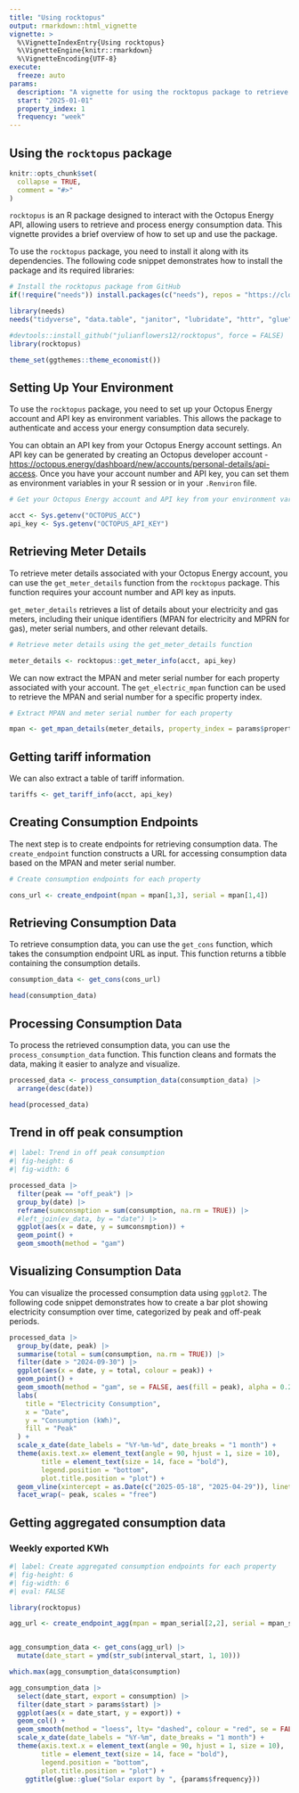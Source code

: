 ```yaml
---
title: "Using rocktopus"
output: rmarkdown::html_vignette
vignette: >
  %\VignetteIndexEntry{Using rocktopus}
  %\VignetteEngine{knitr::rmarkdown}
  %\VignetteEncoding{UTF-8}
execute:
  freeze: auto
params:
  description: "A vignette for using the rocktopus package to retrieve and process energy consumption data from Octopus Energy."
  start: "2025-01-01"
  property_index: 1
  frequency: "week"
---
```


## Using the `rocktopus` package

```r
knitr::opts_chunk$set(
  collapse = TRUE,
  comment = "#>"
)
```

`rocktopus` is an R package designed to interact with the Octopus Energy API, allowing users to retrieve and process energy consumption data. This vignette provides a brief overview of how to set up and use the package.

To use the `rocktopus` package, you need to install it along with its dependencies. The following code snippet demonstrates how to install the package and its required libraries:

```r
# Install the rocktopus package from GitHub
if(!require("needs")) install.packages(c("needs"), repos = "https://cloud.r-project.org/")

library(needs)
needs("tidyverse", "data.table", "janitor", "lubridate", "httr", "glue", "purrr", "rlist")

#devtools::install_github("julianflowers12/rocktopus", force = FALSE)
library(rocktopus)

theme_set(ggthemes::theme_economist())

```

## Setting Up Your Environment

To use the `rocktopus` package, you need to set up your Octopus Energy account and API key as environment variables. This allows the package to authenticate and access your energy consumption data securely.

You can obtain an API key from your Octopus Energy account settings. An API key can be generated by creating an Octopus developer account - <https://octopus.energy/dashboard/new/accounts/personal-details/api-access>. Once you have your account number and API key, you can set them as environment variables in your R session or in your `.Renviron` file.

```r
# Get your Octopus Energy account and API key from your environment variables

acct <- Sys.getenv("OCTOPUS_ACC")
api_key <- Sys.getenv("OCTOPUS_API_KEY")

```

## Retrieving Meter Details

To retrieve meter details associated with your Octopus Energy account, you can use the `get_meter_details` function from the `rocktopus` package. This function requires your account number and API key as inputs.

`get_meter_details` retrieves a list of details about your electricity and gas meters, including their unique identifiers (MPAN for electricity and MPRN for gas), meter serial numbers, and other relevant details.

```r
# Retrieve meter details using the get_meter_details function

meter_details <- rocktopus::get_meter_info(acct, api_key)

```

We can now extract the MPAN and meter serial number for each property associated with your account. The `get_electric_mpan` function can be used to retrieve the MPAN and serial number for a specific property index.

```r
# Extract MPAN and meter serial number for each property

mpan <- get_mpan_details(meter_details, property_index = params$property_index) 

```

## Getting tariff information

We can also extract a table of tariff information.

```r

tariffs <- get_tariff_info(acct, api_key)


```



## Creating Consumption Endpoints

The next step is to create endpoints for retrieving consumption data. The `create_endpoint` function constructs a URL for accessing consumption data based on the MPAN and meter serial number.

```r
# Create consumption endpoints for each property

cons_url <- create_endpoint(mpan = mpan[1,3], serial = mpan[1,4])

```

## Retrieving Consumption Data

To retrieve consumption data, you can use the `get_cons` function, which takes the consumption endpoint URL as input. This function returns a tibble containing the consumption details.

```r

consumption_data <- get_cons(cons_url)

head(consumption_data)

```

## Processing Consumption Data

To process the retrieved consumption data, you can use the `process_consumption_data` function. This function cleans and formats the data, making it easier to analyze and visualize.

```r

processed_data <- process_consumption_data(consumption_data) |>
  arrange(desc(date))

head(processed_data)

```

## Trend in off peak consumption

```r
#| label: Trend in off peak consumption
#| fig-height: 6
#| fig-width: 6

processed_data |>
  filter(peak == "off_peak") |>
  group_by(date) |>
  reframe(sumconsmption = sum(consumption, na.rm = TRUE)) |>
  #left_join(ev_data, by = "date") |>
  ggplot(aes(x = date, y = sumconsmption)) +
  geom_point() +
  geom_smooth(method = "gam") 

```

## Visualizing Consumption Data

You can visualize the processed consumption data using `ggplot2`. The following code snippet demonstrates how to create a bar plot showing electricity consumption over time, categorized by peak and off-peak periods.

```r

processed_data |>
  group_by(date, peak) |>
  summarise(total = sum(consumption, na.rm = TRUE)) |>
  filter(date > "2024-09-30") |>
  ggplot(aes(x = date, y = total, colour = peak)) +
  geom_point() +
  geom_smooth(method = "gam", se = FALSE, aes(fill = peak), alpha = 0.2) +
  labs(
    title = "Electricity Consumption",
    x = "Date",
    y = "Consumption (kWh)",
    fill = "Peak"
  ) +
  scale_x_date(date_labels = "%Y-%m-%d", date_breaks = "1 month") +
  theme(axis.text.x= element_text(angle = 90, hjust = 1, size = 10),
        title = element_text(size = 14, face = "bold"),
        legend.position = "bottom", 
        plot.title.position = "plot") +
  geom_vline(xintercept = as.Date(c("2025-05-18", "2025-04-29")), linetype = "dashed", color = "black") +
  facet_wrap(~ peak, scales = "free")

```

## Getting aggregated consumption data

### Weekly exported KWh

```r
#| label: Create aggregated consumption endpoints for each property
#| fig-height: 6
#| fig-width: 6
#| eval: FALSE

library(rocktopus)

agg_url <- create_endpoint_agg(mpan = mpan_serial[2,2], serial = mpan_serial[4,2], group_by = params$frequency)


agg_consumption_data <- get_cons(agg_url) |>
  mutate(date_start = ymd(str_sub(interval_start, 1, 10)))

which.max(agg_consumption_data$consumption)

agg_consumption_data |>
  select(date_start, export = consumption) |>
  filter(date_start > params$start) |>
  ggplot(aes(x = date_start, y = export)) +
  geom_col() +
  geom_smooth(method = "loess", lty= "dashed", colour = "red", se = FALSE) +
  scale_x_date(date_labels = "%Y-%m", date_breaks = "1 month") +
  theme(axis.text.x = element_text(angle = 90, hjust = 1, size = 10),
        title = element_text(size = 14, face = "bold"),
        legend.position = "bottom", 
        plot.title.position = "plot") +
    ggtitle(glue::glue("Solar export by ", {params$frequency}))

```
